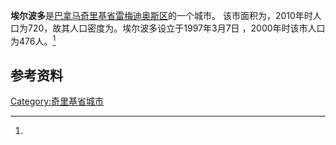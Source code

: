 {{Infobox settlement
|name                   = 埃尔波多
|native_name            = 
|settlement_type        = [[市_(巴拿马)|市]]
|image_skyline          = 
|image_caption          = 
|image_alt              = 
|pushpin_map            =
|coordinates_display    = inline,title
|coordinates_region     = PA
|subdivision_type       = 国家
|subdivision_name       = {{flag|Panama}}
|subdivision_type1      = [[巴拿马行政区划|省份]]
|subdivision_name1      = [[奇里基省|奇里基省]]
|subdivision_type2      = [[区_(巴拿马)|区]]
|subdivision_name2      = [[雷梅迪奥斯区|雷梅迪奥斯区]]
|leader_title           = 
|leader_name            = 
|established_title      = 设立时间
|established_date       = 1997年3月7日<ref name=inec/>
|area_land_km2          = 34.4
|area_footnotes         = <ref name=inec>[http://www.contraloria.gob.pa/inec/archivos/P3601Cuadro11.xls {{Wayback|url=http://www.contraloria.gob.pa/inec/archivos/P3601Cuadro11.xls |date=20160304030354 }} "Cuadro 11 (Superficie, población y densidad de población en la República...)" [Table 11 (Area, population, and population density in the Republic...)<nowiki>]</nowiki>] (.xls). In {{cite web|title=Resultados Finales Básicos|trans-title=Basic Final Results|url=https://www.contraloria.gob.pa/inec/publicaciones/Publicaciones.aspx?ID_SUBCATEGORIA=59&ID_PUBLICACION=360&ID_IDIOMA=1&ID_CATEGORIA=13|publisher=[[巴拿马国家统计及普查局|巴拿马国家统计及普查局]]|accessdate=May 26, 2015|language=es|archive-date=2015-07-10|archive-url=https://web.archive.org/web/20150710070123/http://www.contraloria.gob.pa/inec/Publicaciones/Publicaciones.aspx?ID_SUBCATEGORIA=59&ID_PUBLICACION=360&ID_IDIOMA=1&ID_CATEGORIA=13|dead-url=no}}</ref>
|population_as_of       = 2010
|population_total       = 720
|population_footnotes   = <ref name=inec/>
|population_density_km2 = 20.9
|population_note        = 人口密度数据由计算得出
|timezone1              = [[北美东部时区|东部时区]]
|utc_offset1            = −5
|latd                   = 
|latm                   = 
|lats                   = 
|latNS                  = 
|longd                  = 
|longm                  = 
|longs                  = 
|longEW                 = }}

'''埃尔波多'''是[[巴拿马|巴拿马]][[奇里基省|奇里基省]][[雷梅迪奥斯区|雷梅迪奥斯区]]的一个城市。 该市面积为{{convert|34.4|sqkm|sqmi}}，2010年时人口为720，故其人口密度为{{convert|20.9|PD/sqkm|PD/sqmi}}。埃尔波多设立于1997年3月7日 ，2000年时该市人口为476人。<ref name=inec/>

==参考资料==
{{reflist}}

{{Chiriquí Province}}

{{coord missing|Panama}}

[[Category:奇里基省城市|Category:奇里基省城市]]

{{Panama-geo-stub}}